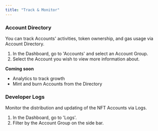 ```yaml
---
title: "Track & Monitor"
---
```


### Account Directory

You can track Accounts' activities, token ownership, and gas usage via Account Directory.

1. In the Dashboard, go to 'Accounts' and select an Account Group.
2. Select the Account you wish to view more information about.

**Coming soon**

- Analytics to track growth
- Mint and burn Accounts from the Directory

### Developer Logs

Monitor the distribution and updating of the NFT Accounts via Logs.

1. In the Dashboard, go to 'Logs'.
2. Filter by the Account Group on the side bar.
